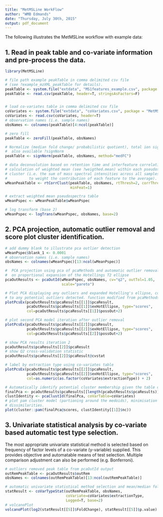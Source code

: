 ```yaml
---
title: "MetMSLine WorkFlow"
author: "WMB Edmands"
date: "Thursday, July 30th, 2015"
output: pdf_document
---
```


The following illustrates the MetMSLine workflow with example data:

## 1. Read in peak table and co-variate information and pre-process the data.
```r
library(MetMSLine)
```
```r
# file path example peakTable in comma delimited csv file 
# (see ?example_mzXML_peakTable for details).
peakTable <- system.file("extdata", "MS1features_example.csv", package = "MetMSLine")
peakTable <- read.csv(peakTable, header=T, stringsAsFactors=F)


# load co-variates table in comma delimited csv file
coVariates <- system.file("extdata", "coVariates.csv", package = "MetMSLine")
coVariates <- read.csv(coVariates, header=T)
# observation names (i.e. sample names)
obsNames <- colnames(peakTable)[4:ncol(peakTable)]

# zero fill
peakTable <- zeroFill(peakTable, obsNames)

# Normalize (median fold change/ probabilistic quotient), total ion signal 
#  also available ?signNorm
peakTable <- signNorm(peakTable, obsNames, method="medFC")

# data deconvolution based on retention time and interfeature correlation
# calculation of weighted mean (see ?weigthed.mean) within each pseudospectral 
# cluster (i.e. the sum of mass spectral intensities across all samples are used 
#          to weight the contribution of each feature to the average).
wMeanPeakTable <- rtCorrClust(peakTable, obsNames, rtThresh=2, corrThresh=0.9, 
                              minFeat=1)

# extract weighted mean pseudospectra table
wMeanPspec <- wMeanPeakTable$wMeanPspec

# log transform (base 2)
wMeanPspec <- logTrans(wMeanPspec, obsNames, base=2)


```

## 2. PCA projection, automatic outlier removal and score plot cluster identification.

```r

# add dummy blank to illustrate pca outlier detection
wMeanPspec$blank_1 <- 0.0001
# observation names (i.e. sample names)
obsNames <- colnames(wMeanPspec)[13:ncol(wMeanPspec)]

#  PCA projection using pca of pcaMethods and automatic outlier removal based
#  on proportional expansion of the Hotellings T2 ellipse
pcaOutResults <- pcaOutId(wMeanPspec, obsNames, cv="q2", outTol=1.05, 
                          scale="pareto")

# Plot PCA displaying any outliers and expanded Hotelling's ellipse, colour according
# to any potential outliers detected. function modified from pcaMethods ?plotPcs.
plotPcsEx(pcaOutResults$pcaResults[[1]]$pcaResult, 
          pcaOutResults$pcaResults[[1]]$exHotEllipse, type="scores", 
          col=pcaOutResults$pcaResults[[1]]$possOut+2)

# plot second PCA model iteration after outlier removal
plotPcsEx(pcaOutResults$pcaResults[[2]]$pcaResult, 
          pcaOutResults$pcaResults[[2]]$exHotEllipse, type="scores", 
          col=pcaOutResults$pcaResults[[2]]$possOut+2)

# show PCA results iteration 2
pcaOutResults$pcaResults[[2]]$pcaResult
# show Q2 cross-validation statistic
pcaOutResults$pcaResults[[2]]$pcaResult@cvstat

# label by extraction type using co-variates table
plotPcsEx(pcaOutResults$pcaResults[[2]]$pcaResult, 
          pcaOutResults$pcaResults[[2]]$exHotEllipse, type="scores", 
          col=as.numeric(as.factor(coVariates$extractionType)) + 2)

# Automatically identify potential cluster membership given the table of co-variates
finalPca <- pcaOutResults$pcaResults[[length(pcaOutResults$pcaResults)]]$pcaResult
clustIdentity <- pcaClustId(finalPca, coVarTable=coVariates)
# plot pam cluster model (partioning around the medoids), minimisation of 
# dissimilarities.
plot(cluster::pam(finalPca@scores, clustIdentity[[1]]$nc))


```

## 3.  Univariate statistical analysis by co-variate based automatic test type selection.

The most appropriate univariate statistical method is selected based on frequency
of factor levels of a co-variate (y-variable) supplied. This provides objective
and automatable means of test selection. Multiple comparison adjustment can
also be performed (e.g. Bonferroni).

```r

# outliers removed peak table from pcaOutId output
outRemPeakTable <- pcaOutResults$outRem
obsNames <- colnames(outRemPeakTable)[13:ncol(outRemPeakTable)]

# automatic univariate statistical method selection and mean/median fold calculation
statResult <- coVarTypeStat(outRemPeakTable, obsNames, 
                            coVariate=coVariates$extractionType, 
                            Logged=T, base=2)
# volcanoPlot  
volcanoPlot(log2(statResult[[5]]$FoldChange), statResult[[5]]$p.value)

```